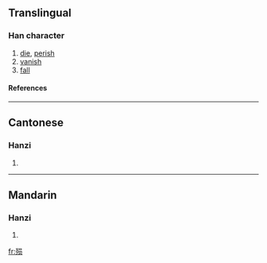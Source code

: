 {{see|殞|隕}}

==Translingual==
===Han character===
{{Han char|rn=78|rad=歹|as=07|sn=11|four=|canj=一弓口月人 (MNRBO)}}
# [[die]], [[perish]]
# [[vanish]]
# [[fall]]
====References====
{{Han ref|kx=0581.131|hdz=21387.150|uh=6B92|ud=27538}}

----
==Cantonese==
===Hanzi===
{{yue-hanzi|jyut=|y=wan5}}
# {{defn|Cantonese}}

----
==Mandarin==
===Hanzi===
{{cmn-hanzi|tra=殞|pin=[[shì]] (shi4), [[yǔn]] (yun3)|wg=shih<sup>4</sup>, yün<sup>3</sup>}}
# {{defn|Mandarin}}

[[fr:殒]]